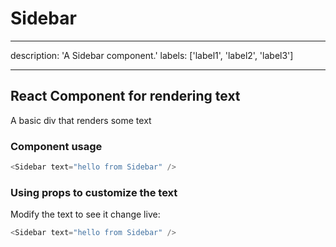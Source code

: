 # Sidebar

---

description: 'A Sidebar component.'
labels: ['label1', 'label2', 'label3']

---


## React Component for rendering text

A basic div that renders some text

### Component usage

```ts
<Sidebar text="hello from Sidebar" />
```

### Using props to customize the text

Modify the text to see it change live:

```ts live
<Sidebar text="hello from Sidebar" />
```

